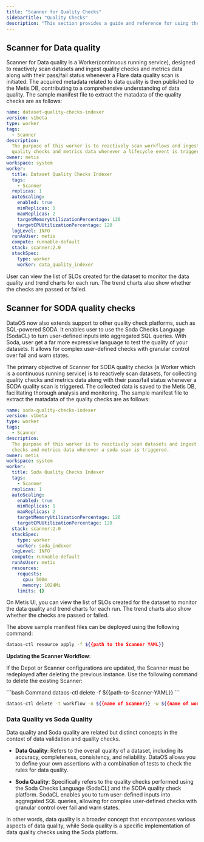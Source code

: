 ```yaml
---
title: "Scanner for Quality Checks"
sidebarTitle: "Quality Checks"
description: "This section provides a guide and reference for using the Scanner for quality checks and metrics matadata."
---
```


## Scanner for Data quality

Scanner for Data quality is a Worker(continuous running service), designed to reactively scan datasets and ingest quality checks and metrics data along with their pass/fail status whenever a Flare data quality scan is initiated. The acquired metadata related to data quality is then published to the Metis DB, contributing to a comprehensive understanding of data quality. The sample manifest file to extract the matadata of the quality checks are as follows:

```yaml
name: dataset-quality-checks-indexer
version: v1beta
type: worker
tags: 
  - Scanner
description: 
  The purpose of this worker is to reactively scan workflows and ingest
  quality checks and metrics data whenever a lifecycle event is triggered.
owner: metis
workspace: system
worker: 
  title: Dataset Quality Checks Indexer
  tags: 
    - Scanner
  replicas: 1
  autoScaling: 
    enabled: true
    minReplicas: 1
    maxReplicas: 2
    targetMemoryUtilizationPercentage: 120
    targetCPUUtilizationPercentage: 120
  logLevel: INFO
  runAsUser: metis
  compute: runnable-default
  stack: scanner:2.0
  stackSpec: 
    type: worker
    worker: data_quality_indexer

```

<Note>
  User can view the list of SLOs created for the dataset to monitor the data quality and trend charts for each run. The trend charts also show whether the checks are passed or failed.
</Note>

## Scanner for SODA quality checks

DataOS now also extends support to other quality check platforms, such as SQL-powered SODA. It enables user to use the Soda Checks Language (SodaCL) to turn user-defined inputs into aggregated SQL queries. With Soda, user get a far more expressive language to test the quality of your datasets. It allows for complex user-defined checks with granular control over fail and warn states.

The primary objective of Scanner for SODA quality checks (a Worker which is a continuous running service) is to reactively scan datasets, for collecting quality checks and metrics data along with their pass/fail status whenever a SODA quality scan is triggered. The collected data is saved to the Metis DB, facilitating thorough analysis and monitoring. The sample manifest file to extract the matadata of the quality checks are as follows:

```yaml
name: soda-quality-checks-indexer
version: v1beta
type: worker
tags:
  - Scanner
description: 
  The purpose of this worker is to reactively scan datasets and ingest quality
  checks and metrics data whenever a soda scan is triggered.
owner: metis
workspace: system
worker:
  title: Soda Quality Checks Indexer
  tags:
    - Scanner
  replicas: 1
  autoScaling:
    enabled: true
    minReplicas: 1
    maxReplicas: 2
    targetMemoryUtilizationPercentage: 120
    targetCPUUtilizationPercentage: 120
  stack: scanner:2.0
  stackSpec:
    type: worker
    worker: soda_indexer
  logLevel: INFO
  compute: runnable-default
  runAsUser: metis
  resources:
    requests:
      cpu: 500m
      memory: 1024Mi
    limits: {}
```

<Note>
  On Metis UI, you can view the list of SLOs created for the dataset to monitor the data quality and trend charts for each run. The trend charts also show whether the checks are passed or failed.
</Note>

The above sample manifest files can be deployed using the following command:

```bash
dataos-ctl resource apply -f ${{path to the Scanner YAML}}
```

**Updating the Scanner Workflow**:

If the Depot or Scanner configurations are updated, the Scanner must be redeployed after deleting the previous instance. Use the following command to delete the existing Scanner:

<CodeGroup>
  ```bash Command
  dataos-ctl delete -f ${{path-to-Scanner-YAML}}
  ```

  ```bash Alternative Command
  dataos-ctl delete -t workflow -n ${{name of Scanner}} -w ${{name of workspace}}
  ```
</CodeGroup>

### Data Quality vs Soda Quality

Data quality and Soda quality are related but distinct concepts in the context of data validation and quality checks.

* **Data Quality**: Refers to the overall quality of a dataset, including its accuracy, completeness, consistency, and reliability. DataOS allows you to define your own assertions with a combination of tests to check the rules for data quality.

* **Soda Quality**: Specifically refers to the quality checks performed using the Soda Checks Language (SodaCL) and the SODA quality check platform. SodaCL enables you to turn user-defined inputs into aggregated SQL queries, allowing for complex user-defined checks with granular control over fail and warn states.

In other words, data quality is a broader concept that encompasses various aspects of data quality, while Soda quality is a specific implementation of data quality checks using the Soda platform.